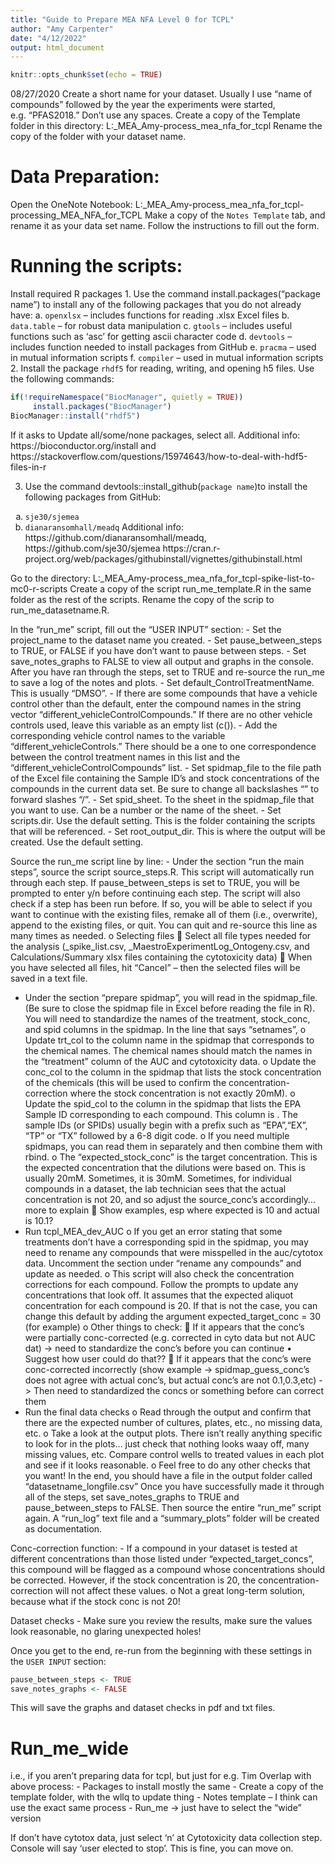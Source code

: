 ```yaml
---
title: "Guide to Prepare MEA NFA Level 0 for TCPL"
author: "Amy Carpenter"
date: "4/12/2022"
output: html_document
---
```


```r
knitr::opts_chunk$set(echo = TRUE)
```

08/27/2020
Create a short name for your dataset. Usually I use “name of compounds” followed by the year the experiments were started, e.g. “PFAS2018.” Don’t use any spaces.
Create a copy of the Template folder in this directory: L:\Lab\NHEERL_MEA\Carpenter_Amy\pre-process_mea_nfa_for_tcpl
Rename the copy of the folder with your dataset name.

# Data Preparation:
Open the OneNote Notebook: L:\Lab\NHEERL_MEA\Carpenter_Amy\pre-process_mea_nfa_for_tcpl\Pre-processing_MEA_NFA_for_TCPL
Make a copy of the `Notes Template` tab, and rename it as your data set name.
Follow the instructions to fill out the form.

# Running the scripts:
Install required R packages
1.	Use the command install.packages(“package name”) to install any of the following packages that you do not already have:
a.	`openxlsx` – includes functions for reading .xlsx Excel files
b.	`data.table` – for robust data manipulation
c.	`gtools` – includes useful functions such as ‘asc’ for getting ascii character code
d.	`devtools` – includes function needed to install packages from GitHub
e.	`pracma` – used in mutual information scripts
f.	`compiler` – used in mutual information scripts
2.	Install the package `rhdf5` for reading, writing, and opening h5 files. Use the following commands:

```r
if(!requireNamespace("BiocManager", quietly = TRUE))
     install.packages("BiocManager")
BiocManager::install("rhdf5")
```

If it asks to Update all/some/none packages, select all.
Additional info: https://bioconductor.org/install and  https://stackoverflow.com/questions/15974643/how-to-deal-with-hdf5-files-in-r

3.	Use the command devtools::install_github(`package name`)to install the following packages from GitHub:
a.	`sje30/sjemea`
b.	`dianaransomhall/meadq`
Additional info: https://github.com/dianaransomhall/meadq, https://github.com/sje30/sjemea
https://cran.r-project.org/web/packages/githubinstall/vignettes/githubinstall.html

Go to the directory: L:\Lab\NHEERL_MEA\Carpenter_Amy\pre-process_mea_nfa_for_tcpl\nfa-spike-list-to-mc0-r-scripts\R
Create a copy of the script run_me_template.R in the same folder as the rest of the scripts. Rename the copy of the scrip to run_me_datasetname.R. 

In the “run_me” script, fill out the “USER INPUT” section:
-	Set the project_name to the dataset name you created.
-	Set pause_between_steps to TRUE, or FALSE if you have don’t want to pause between steps.
-	Set save_notes_graphs to FALSE to view all output and graphs in the console. After you have ran through the steps, set to TRUE and re-source the run_me to save a log of the notes and plots.
-	Set default_ControlTreatmentName. This is usually “DMSO”. 
-	If there are some compounds that have a vehicle control other than the default, enter the compound names in the string vector “different_vehicleControlCompounds.” If there are no other vehicle controls used, leave this variable as an empty list (c()).
-	Add the corresponding vehicle control names to the variable “different_vehicleControls.” There should be a one to one correspondence between the control treatment names in this list and the “different_vehicleControlCompounds” list.
-	Set spidmap_file to the file path of the Excel file containing the Sample ID’s and stock concentrations of the compounds in the current data set. Be sure to change all backslashes “\” to forward slashes “/”.
-	Set spid_sheet. To the sheet in the spidmap_file that you want to use. Can be a number or the name of the sheet. 
-	Set scripts.dir. Use the default setting. This is the folder containing the scripts that will be referenced. 
-	Set root_output_dir. This is where the output will be created. Use the default setting. 

Source the run_me script line by line:
-	Under the section “run the main steps”, source the script source_steps.R. This script will automatically run through each step. If pause_between_steps is set to TRUE, you will be prompted to enter y/n before continuing each step. The script will also check if a step has been run before. If so, you will be able to select if you want to continue with the existing files, remake all of them (i.e., overwrite), append to the existing files, or quit. You can quit and re-source this line as many times as needed.
o	Selecting files
	Select all file types needed for the analysis (_spike_list.csv, _MaestroExperimentLog_Ontogeny.csv, and Calculations/Summary xlsx files containing the cytotoxicity data)
	When you have selected all files, hit “Cancel” – then the selected files will be saved in a text file.

-	Under the section “prepare spidmap”, you will read in the spidmap_file. (Be sure to close the spidmap file in Excel before reading the file in R). You will need to standardize the names of the treatment, stock_conc, and spid columns in the spidmap. In the line that says “setnames”,
o	Update trt_col to the column name in the spidmap that corresponds to the chemical names. The chemical names should match the names in the “treatment” column of the AUC and cytotoxicity data.
o	Update the conc_col to the column in the spidmap that lists the stock concentration of the chemicals (this will be used to confirm the concentration-correction where the stock concentration is not exactly 20mM).
o	Update the spid_col to the column in the spidmap that lists the EPA Sample ID corresponding to each compound. This column is . The sample IDs (or SPIDs) usually begin with a prefix such as “EPA”,“EX”, “TP” or “TX” followed by a 6-8 digit code.
o	If you need multiple spidmaps, you can read them in separately and then combine them with rbind.
o	The “expected_stock_conc” is the target concentration. This is the expected concentration that the dilutions were based on. This is usually 20mM. Sometimes, it is 30mM. Sometimes, for individual compounds in a dataset, the lab technician sees that the actual concentration is not 20, and so adjust the source_conc’s accordingly… more to explain
	Show examples, esp where expected is 10 and actual is 10.1?
-	Run tcpl_MEA_dev_AUC
o	If you get an error stating that some treatments don’t have a corresponding spid in the spidmap, you may need to rename any compounds that were misspelled in the auc/cytotox data. Uncomment the section under “rename any compounds” and update as needed.
o	This script will also check the concentration corrections for each compound. Follow the prompts to update any concentrations that look off. It assumes that the expected aliquot concentration for each compound is 20. If that is not the case, you can change this default by adding the argument expected_target_conc = 30 (for example)
o	Other things to check:
	If it appears that the conc’s were partially conc-corrected (e.g. corrected in cyto data but not AUC dat) -> need to standardize the conc’s before you can continue	
•	Suggest how user could do that??
	If it appears that the conc’s were conc-corrected incorrectly (show example -> spidmap_guess_conc’s does not agree with actual conc’s, but actual conc’s are not 0.1,0.3,etc) -> Then need to standardized the concs or something before can correct them
-	Run the final data checks
o	Read through the output and confirm that there are the expected number of cultures, plates, etc., no missing data, etc.
o	Take a look at the output plots. There isn’t really anything specific to look for in the plots… just check that nothing looks waay off, many missing values, etc. Compare control wells to treated values in each plot and see if it looks reasonable.
o	Feel free to do any other checks that you want!
In the end, you should have a file in the output folder called “datasetname_longfile.csv”
Once you have successfully made it through all of the steps, set save_notes_graphs to TRUE and pause_between_steps to FALSE. Then source the entire “run_me” script again. A “run_log” text file and a “summary_plots” folder will be created as documentation.

Conc-correction function:
-	If a compound in your dataset is tested at different concentrations than those listed under “expected_target_concs”, this compound will be flagged as a compound whose concentrations should be corrected. However, if the stock concentration is 20, the concentration-correction will not affect these values.
o	Not a great long-term solution, because what if the stock conc is not 20!

Dataset checks
-	Make sure you review the results, make sure the values look reasonable, no glaring unexpected holes!

Once you get to the end, re-run from the beginning with these settings in the `USER INPUT` section: 
```r
pause_between_steps <- TRUE
save_notes_graphs <- FALSE
```

This will save the graphs and dataset checks in pdf and txt files.


# Run_me_wide
i.e., if you aren’t preparing data for tcpl, but just for e.g. Tim
Overlap with above process:
-	Packages to install mostly the same
-	Create a copy of the template folder, with the wllq to update thing
-	Notes template – I think can use the exact same process 
-	Run_me -> just have to select the “wide” version

If don’t have cytotox data, just select ‘n’ at Cytotoxicity data collection step.
Console will say ‘user elected to stop’. This is fine, you can move on.
